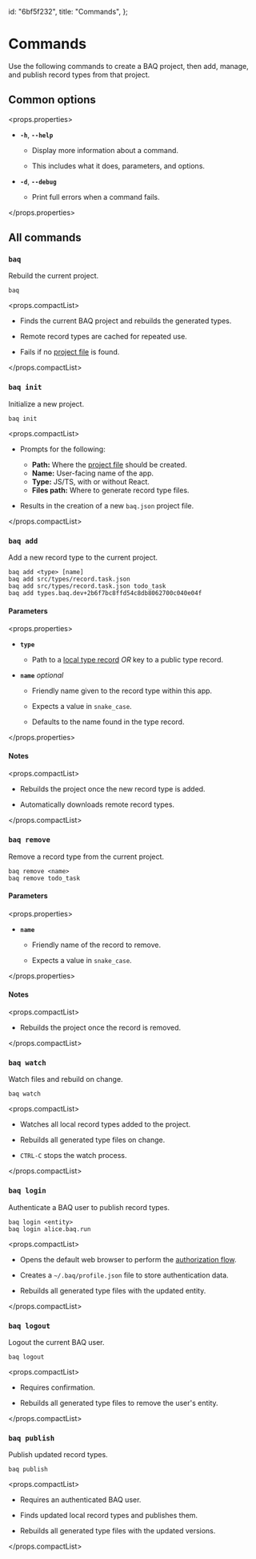   id: "6bf5f232",
  title: "Commands",
};

# Commands

Use the following commands to create a BAQ project, then add, manage, and publish record types from that project.

## Common options

<props.properties>

- **`-h`**, **`--help`**

  - Display more information about a command.

  - This includes what it does, parameters, and options.

- **`-d`**, **`--debug`**

  - Print full errors when a command fails.

</props.properties>

## All commands

### `baq`

Rebuild the current project.

```cli
baq
```

<props.compactList>

- Finds the current BAQ project and rebuilds the generated types.

- Remote record types are cached for repeated use.

- Fails if no [project file](06fc3177) is found.

</props.compactList>

### `baq init`

Initialize a new project.

```cli
baq init
```

<props.compactList>

- Prompts for the following:

  - **Path:** Where the [project file](06fc3177) should be created.
  - **Name:** User-facing name of the app.
  - **Type:** JS/TS, with or without React.
  - **Files path:** Where to generate record type files.

- Results in the creation of a new `baq.json` project file.

</props.compactList>

### `baq add`

Add a new record type to the current project.

```cli
baq add <type> [name]
baq add src/types/record.task.json
baq add src/types/record.task.json todo_task
baq add types.baq.dev+2b6f7bc8ffd54c8db8062700c040e04f
```

#### Parameters

<props.properties>

- **`type`**

  - Path to a [local type record](27a5d157) _OR_ key to a public type record.

- **`name`** _optional_

  - Friendly name given to the record type within this app.

  - Expects a value in `snake_case`.

  - Defaults to the name found in the type record.

</props.properties>

#### Notes

<props.compactList>

- Rebuilds the project once the new record type is added.

- Automatically downloads remote record types.

</props.compactList>

### `baq remove`

Remove a record type from the current project.

```cli
baq remove <name>
baq remove todo_task
```

#### Parameters

<props.properties>

- **`name`**

  - Friendly name of the record to remove.

  - Expects a value in `snake_case`.

</props.properties>

#### Notes

<props.compactList>

- Rebuilds the project once the record is removed.

</props.compactList>

### `baq watch`

Watch files and rebuild on change.

```cli
baq watch
```

<props.compactList>

- Watches all local record types added to the project.

- Rebuilds all generated type files on change.

- `CTRL-C` stops the watch process.

</props.compactList>

### `baq login`

Authenticate a BAQ user to publish record types.

```cli
baq login <entity>
baq login alice.baq.run
```

<props.compactList>

- Opens the default web browser to perform the [authorization flow](50c614b0#authenticate).

- Creates a `~/.baq/profile.json` file to store authentication data.

- Rebuilds all generated type files with the updated entity.

</props.compactList>

### `baq logout`

Logout the current BAQ user.

```cli
baq logout
```

<props.compactList>

- Requires confirmation.

- Rebuilds all generated type files to remove the user's entity.

</props.compactList>

### `baq publish`

Publish updated record types.

```cli
baq publish
```

<props.compactList>

- Requires an authenticated BAQ user.

- Finds updated local record types and publishes them.

- Rebuilds all generated type files with the updated versions.

</props.compactList>
